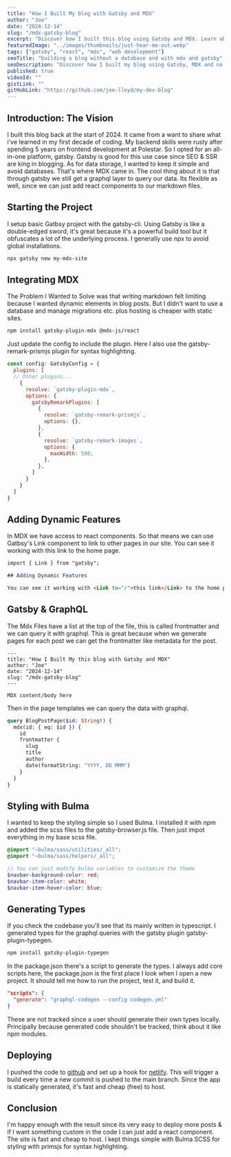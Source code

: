 ```yaml
---
title: "How I Built My blog with Gatsby and MDX"
author: "Joe"
date: "2024-12-14"
slug: "/mdx-gatsby-blog"
excerpt: "Discover how I built this blog using Gatsby and MDX. Learn about the benefits of static site generation, MDX, and more."
featuredImage: "../images/thumbnails/just-hear-me-out.webp"
tags: ["gatsby", "react", "mdx", "web development"]
seoTitle: "building a blog without a database and with mdx and gatsby"
seoDescription: "Discover how I built my blog using Gatsby, MDX and no database. Learn about the benefits of static site generation, MDX, and more."
published: true
videoId: ""
gistLink: ""
gitHubLink: "https://github.com/joe-lloyd/my-dev-blog"
---
```




## Introduction: The Vision

I built this blog back at the start of 2024. It came from a want to share what i've learned in my first decade of coding.
My backend skills were rusty after spending 5 years on frontend development at Polestar. So I opted for an all-in-one platform, gatsby.
Gatsby is good for this use case since SEO & SSR are king in blogging.
As for data storage, I wanted to keep it simple and avoid databases. That's where MDX came in. The cool thing about it is that through gatsby we still get a graphql layer to query our data.
Its flexible as well, since we can just add react components to our markdown files.

## Starting the Project

I setup basic Gatbsy project with the gatsby-cli. Using Gatsby is like a double-edged sword, it's great because it's a powerful build tool but it obfuscates a lot of the underlying process.
I generally use npx to avoid global installations.

```bash
npx gatsby new my-mdx-site
```

## Integrating MDX

The Problem I Wanted to Solve was that writing markdown felt limiting because I wanted dynamic elements in blog posts.
But I didn't want to use a database and manage migrations etc. plus hosting is cheaper with static sites.

```bash
npm install gatsby-plugin-mdx @mdx-js/react
```

Just update the config to include the plugin. Here I also use the gatsby-remark-prismjs plugin for syntax highlighting.

```javascript
const config: GatsbyConfig = {
  plugins: [
  // Other plugins...
    {
      resolve: `gatsby-plugin-mdx`,
      options: {
        gatsbyRemarkPlugins: [
          {
            resolve: `gatsby-remark-prismjs`,
            options: {},
          },
          {
            resolve: `gatsby-remark-images`,
            options: {
              maxWidth: 590,
            },
          },
        ]
      }
    }
  ]
}
```

## Adding Dynamic Features

In MDX we have access to react components. So that means we can use Gatbsy's Link component to link to other pages in our site.
You can see it working with <Link to="/">this link</Link> to the home page.

```md
import { Link } from "gatsby";

## Adding Dynamic Features

You can see it working with <Link to="/">this link</Link> to the home page.
```

## Gatsby & GraphQL

The Mdx Files have a list at the top of the file, this is called frontmatter and we can query it with graphql.
This is great because when we generate pages for each post we can get the frontmatter like metadata for the post.

```mdx
---
title: "How I Built My this blog with Gatsby and MDX"
author: "Joe"
date: "2024-12-14"
slug: "/mdx-gatsby-blog"
---

MDX content/body here
```

Then in the page templates we can query the data with graphql.

```graphql
query BlogPostPage($id: String!) {
  mdx(id: { eq: $id }) {
    id
    frontmatter {
      slug
      title
      author
      date(formatString: "YYYY, DD MMM")
    }
  }
}
```

## Styling with Bulma

I wanted to keep the styling simple so I used Bulma. I installed it with npm and added the scss files to the gatsby-browser.js file.
Then just impot everything in my base scss file.

```scss
@import "~bulma/sass/utilities/_all";
@import "~bulma/sass/helpers/_all";

// You can just modify bulma variables to customize the theme
$navbar-background-color: red;
$navbar-item-color: white;
$navbar-item-hover-color: blue;
```

## Generating Types

If you check the codebase you'll see that its mainly written in typescript. I generated types for the graphql queries with the gatsby plugin gatsby-plugin-typegen.

```bash
npm install gatsby-plugin-typegen
```

In the package.json there's a script to generate the types. I always add core scripts here, the package.json is the first place I look when I open a new project.
It should tell me how to run the project, test it, and build it.

```json
"scripts": {
  "generate": "graphql-codegen --config codegen.yml"
}
```

These are not tracked since a user should generate their own types locally.
Principally because generated code shouldn't be tracked, think about it like npm modules.

## Deploying

I pushed the code to [github](https://github.com/joe-lloyd/my-dev-blog) and set up a hook for [netlify](https://www.netlify.com/).
This will trigger a build every time a new commit is pushed to the main branch. Since the app is statically generated, it's fast and cheap (free) to host.

## Conclusion

I'm happy enough with the result since its very easy to deploy more posts & if I want something custom in the code I can just add a react component.
The site is fast and cheap to host.
I kept things simple with Bulma SCSS for styling with primsjs for syntax highlighting.

